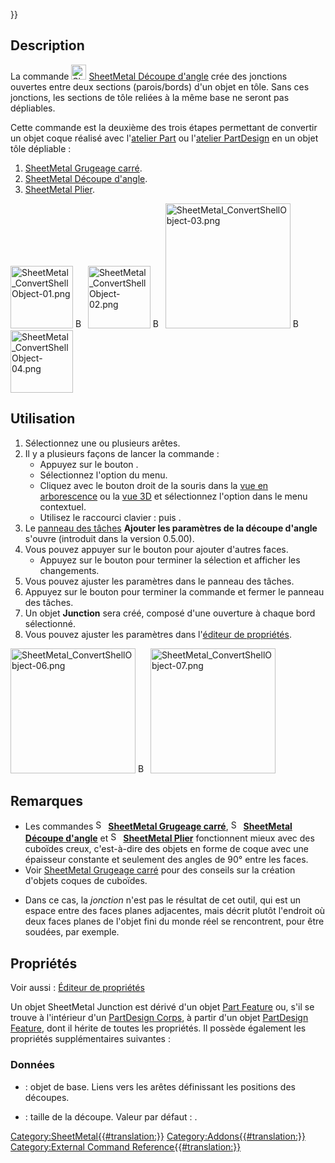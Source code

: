 {{UnfinishedDocu{{#translation:}}}}
<languages/>

{{Docnav/fr
|[[SheetMetal_AddRelief/fr|Découpe solide]]
|[[SheetMetal_AddBend/fr|Plier]]
|[[SheetMetal_Workbench/fr|Atelier SheetMetal]]
|IconL=SheetMetal_AddRelief.svg
|IconR=SheetMetal_AddBend.svg
|IconC=Sheetmetal_workbench_icon.svg
}}

{{GuiCommand/fr
|Name=SheetMetal Junction
|Name/fr=SheetMetal Découpe d'angle
|MenuLocation=SheetMetal → Créer une découpe d'angle
|Workbenches=[[SheetMetal_Workbench/fr|SheetMetal]]
|Shortcut={{KEY|S}} {{KEY|J}}
|SeeAlso=[[SheetMetal_AddRelief/fr|SheetMetal Grugeage carré]], [[SheetMetal_AddBend/fr|SheetMetal Plier]]
}}

==Description==

La commande [[Image:SheetMetal_AddJunction.svg|24px]] [[SheetMetal_AddJunction/fr|SheetMetal Découpe d'angle]] crée des jonctions ouvertes entre deux sections (parois/bords) d'un objet en tôle. Sans ces jonctions, les sections de tôle reliées à la même base ne seront pas dépliables.

Cette commande est la deuxième des trois étapes permettant de convertir un objet coque réalisé avec l'[[Part_Workbench/fr|atelier Part]] ou l'[[PartDesign_Workbench/fr|atelier PartDesign]] en un objet tôle dépliable :
# [[SheetMetal_AddRelief/fr|SheetMetal Grugeage carré]].
# [[SheetMetal_AddJunction/fr|SheetMetal Découpe d'angle]].
# [[SheetMetal_AddBend/fr|SheetMetal Plier]].

[[Image:SheetMetal_ConvertShellObject-01.png|100px|link=]] [[Image:Button_right.svg|16px|link=]]
[[Image:SheetMetal_ConvertShellObject-02.png|100px|link=SheetMetal_AddRelief]] [[Image:Button_right.svg|16px|link=]]
[[Image:SheetMetal_ConvertShellObject-03.png|200px|link=SheetMetal_AddJunction]] [[Image:Button_right.svg|16px|link=]]
[[Image:SheetMetal_ConvertShellObject-04.png|100px|link=SheetMetal_AddBend]]
{{Caption|Créer une découpe d'angle "ouvre" les bords}}

<span id="Usage"></span>
==Utilisation==

<div class="mw-translate-fuzzy">
# Sélectionnez une ou plusieurs arêtes.
# Il y a plusieurs façons de lancer la commande :
#* Appuyez sur le bouton {{Button|[[Image:SheetMetal_AddJunction.svg|16px]] [[SheetMetal_AddJunction/fr|Créer une découpe d'angle]]}}.
#* Sélectionnez l'option {{MenuCommand|SheetMetal → [[Image:SheetMetal_AddJunction.svg|16px]] Créer une découpe d'angle}} du menu.
#* Cliquez avec le bouton droit de la souris dans la [[Tree_view/fr|vue en arborescence]] ou la [[3D_view/fr|vue 3D]] et sélectionnez l'option {{MenuCommand|SheetMetal → [[Image:SheetMetal_AddJunction.svg|16px]] Créer une découpe d'angle}} dans le menu contextuel.
#* Utilisez le raccourci clavier : {{KEY|S}} puis {{KEY|J}}.
# Le [[Task_panel/fr|panneau des tâches]] '''Ajouter les paramètres de la découpe d'angle''' s'ouvre (introduit dans la version 0.5.00).
# Vous pouvez appuyer sur le bouton {{Button|Sélectionner}} pour ajouter d'autres faces.
#* Appuyez sur le bouton {{Button|Aperçu}} pour terminer la sélection et afficher les changements.
# Vous pouvez ajuster les paramètres dans le panneau des tâches.
# Appuyez sur le bouton {{Button|OK}} pour terminer la commande et fermer le panneau des tâches.
# Un objet '''Junction''' sera créé, composé d'une ouverture à chaque bord sélectionné.
# Vous pouvez ajuster les paramètres dans l'[[Property_editor/fr|éditeur de propriétés]].
</div>

[[Image:SheetMetal_ConvertShellObject-06.png|200px|link=]] [[Image:Button_right.svg|16px|link=]]
[[Image:SheetMetal_ConvertShellObject-07.png|200px|link=]]

<span id="Notes"></span>
== Remarques ==

* Les commandes [[Image:SheetMetal_AddRelief.svg|16px]] '''[[SheetMetal_AddRelief/fr|SheetMetal Grugeage carré]]''', [[Image:SheetMetal_AddJunction.svg|16px]] '''[[SheetMetal_AddJunction/fr|SheetMetal Découpe d'angle]]''' et [[Image:SheetMetal_AddBend.svg|16px]] '''[[SheetMetal_AddBend/fr|SheetMetal Plier]]''' fonctionnent mieux avec des cuboïdes creux, c'est-à-dire des objets en forme de coque avec une épaisseur constante et seulement des angles de 90° entre les faces.
* Voir [[SheetMetal_AddRelief/fr#Remarques|SheetMetal Grugeage carré]] pour des conseils sur la création d'objets coques de cuboïdes.

* Dans ce cas, la ''jonction'' n'est pas le résultat de cet outil, qui est un espace entre des faces planes adjacentes, mais décrit plutôt l'endroit où deux faces planes de l'objet fini du monde réel se rencontrent, pour être soudées, par exemple.

<span id="Properties"></span>
==Propriétés==

Voir aussi : [[Property_editor/fr|Éditeur de propriétés]]

Un objet SheetMetal Junction est dérivé d'un objet [[Part_Feature/fr|Part Feature]] ou, s'il se trouve à l'intérieur d'un [[PartDesign_Body/fr|PartDesign Corps]], à partir d'un objet [[PartDesign_Feature/fr|PartDesign Feature]], dont il hérite de toutes les propriétés. Il possède également les propriétés supplémentaires suivantes :

<span id="Data"></span>
===Données===

{{Properties_Title|Parameters}}

* {{PropertyData|base Object|LinkSub}} : objet de base. Liens vers les arêtes définissant les positions des découpes.
* {{PropertyData|gap|Length}} : taille de la découpe. Valeur par défaut : {{value|2,00 mm}}.


{{Docnav/fr
|[[SheetMetal_AddRelief/fr|Découpe solide]]
|[[SheetMetal_AddBend/fr|Plier]]
|[[SheetMetal_Workbench/fr|Atelier SheetMetal]]
|IconL=SheetMetal_AddRelief.svg
|IconR=SheetMetal_AddBend.svg
|IconC=Sheetmetal_workbench_icon.svg
}}

[[Category:SheetMetal{{#translation:}}]]
[[Category:Addons{{#translation:}}]]
[[Category:External Command Reference{{#translation:}}]]